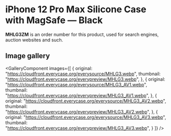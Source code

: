 
# iPhone 12 Pro Max Silicone Case with MagSafe — Black

<Callout type='info' emoji='👉🏻'>**MHLG3ZM** is an order number for this product, used for search engines, auction websites and such.</Callout>

## Image gallery

<GalleryComponent
    images={[
      {
        original: "https://cloudfront.everycase.org/everysource/MHLG3.webp",
        thumbnail: "https://cloudfront.everycase.org/everypreview/MHLG3.webp",
      },
      {
        original: "https://cloudfront.everycase.org/everysource/MHLG3_AV1.webp",
        thumbnail: "https://cloudfront.everycase.org/everypreview/MHLG3_AV1.webp",
      },
      {
        original: "https://cloudfront.everycase.org/everysource/MHLG3_AV2.webp",
        thumbnail: "https://cloudfront.everycase.org/everypreview/MHLG3_AV2.webp",
      },
      {
        original: "https://cloudfront.everycase.org/everysource/MHLG3_AV3.webp",
        thumbnail: "https://cloudfront.everycase.org/everypreview/MHLG3_AV3.webp",
      }
    ]}
  />
